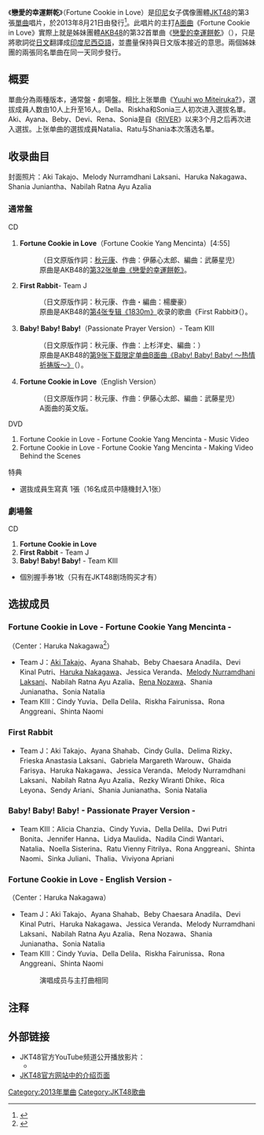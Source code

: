 {{otheruse
|subject=JKT48的單曲唱片
|other=其日本姊妹团体AKB48的同名单曲唱片
|戀愛的幸運餅乾
}}
{{noteTA
|1=zh-tw:印尼;zh-cn:印度尼西亚;zh-hk:印尼;
|2=zh-tw:團體;zh-cn:组合;zh-hk:組合;
}}
{{Infobox Single
| Name           = 戀愛的幸運餅乾<br>Fortune Cookie in Love
| Artist         = [[JKT48|JKT48]]
| Cover          = Yang_Mencinta.jpg
| Caption        = 通常盤封面
| Album          = 
| B-side         = 
| Released       = 2013年8月21日
| Format         = [[单曲|单曲]]
| Recorded       = 2013年
| Genre          = 
| Length         = 
| Label          = {{link-id|Hits Records|Hits Records}}
| Writer         = [[秋元康|秋元康]]（日文原版作詞）<br/>伊藤心太郎（作曲 #1 通常盤 #4）<br/>楊慶豪（作曲 #2）<br/>上杉洋史（作曲 #3）
| Producer       = 秋元康
| Certification  = 
| Chart position = 
| Last single    = [[你正在看着夕阳吗？_(JKT48單曲)|Yuuhi wo Miteiruka?]]<br />（2013年）
| This single    = '''Fortune Cookie in Love'''<br />（2013年）
| Next single    = [[仲夏的Sounds_good!_(JKT48单曲)|Manatsu no Sounds Good!]]<br />（2013年）
}}

《'''戀愛的幸運餅乾'''》（Fortune Cookie in Love）是[[印尼|印尼]]女子偶像團體[[JKT48|JKT48]]的第3張[[單曲|單曲]]唱片，於2013年8月21日由{{link-id|Hits Records|Hits Records}}發行<ref>{{Cite web|date=2013-08-21|url=http://www.jkt48.com/news/detail/id/175?lang=jp|script-title=ja:JKT48 3rdシングルCD「Fortune Cookie in Love - Fortune Cookie yang Mencinta -」について|publisher=JKT48官方网站|accessdate=2013-08-21|archive-date=2017-01-17|archive-url=https://web.archive.org/web/20170117181509/http://jkt48.com/news/detail/id/175?lang=jp|dead-url=no}}</ref>。此唱片的主打[[A面曲|A面曲]]《Fortune Cookie in Love》實際上就是姊妹團體[[AKB48|AKB48]]的第32首單曲《[[戀愛的幸運餅乾|戀愛的幸運餅乾]]》（{{lang-ja|恋するフォーチュンクッキー}}），只是將歌詞從[[日文|日文]]翻譯成[[印度尼西亞語|印度尼西亞語]]，並盡量保持與日文版本接近的意思。兩個姊妹團的兩張同名單曲在同一天同步發行。

== 概要 ==
單曲分為兩種版本，通常盤・劇場盤。相比上张單曲《[[你正在看着夕阳吗？_(JKT48單曲)|Yuuhi wo Miteiruka?]]》，選拔成員人数由10人上升至16人。Della、Riskha和Sonia三人初次进入選拔名單。Aki、Ayana、Beby、Devi、Rena、Sonia是自《[[RIVER_(JKT48单曲)|RIVER]]》以来3个月之后再次进入選拔。上张单曲的選拔成員Natalia、Ratu与Shania本次落选名單。

== 收录曲目 ==
封面照片：Aki Takajo、Melody Nurramdhani Laksani、Haruka Nakagawa、Shania Juniantha、Nabilah Ratna Ayu Azalia

=== 通常盤 ===
; CD
# '''Fortune Cookie in Love'''（Fortune Cookie Yang Mencinta）[4:55]
#: （日文原版作詞：[[秋元康|秋元康]]、作曲：伊藤心太郎、編曲：武藤星児）
#: 原曲是AKB48的[[戀愛的幸運餅乾|第32张单曲《戀愛的幸運餅乾》]]。
# '''First Rabbit'''- Team J
#: （日文原版作詞：秋元康、作曲・編曲：楊慶豪）
#: 原曲是AKB48的[[1830m|第4张专辑《1830m》]]收录的歌曲《First Rabbit》（{{lang|ja|ファースト・ラビット}}）。
# '''Baby! Baby! Baby!'''（Passionate Prayer Version）- Team KIII
#: （日文原版作詞：秋元康、作曲：上杉洋史、編曲：{{link-ja|野中“MASA”雄一|野中"まさ"雄一}}）
#: 原曲是AKB48的[[Baby!_Baby!_Baby!|第9张下载限定单曲B面曲《Baby! Baby! Baby! 〜热情祈祷版〜》]]（{{lang|ja|Baby! Baby! Baby! 〜情熱の祈りバージョン〜}}）。
# '''Fortune Cookie in Love'''（English Version）
#: （日文原版作詞：秋元康、作曲：伊藤心太郎、編曲：武藤星児）
#: A面曲的英文版。

;DVD
#  Fortune Cookie in Love - Fortune Cookie Yang Mencinta - Music Video
#  Fortune Cookie in Love - Fortune Cookie Yang Mencinta - Making Video Behind the Scenes

; 特典
* 選抜成員生寫真 1張（16名成员中隨機封入1张）

=== 劇場盤 ===
; CD
# '''Fortune Cookie in Love'''
# '''First Rabbit''' - Team J
# '''Baby! Baby! Baby!''' - Team KIII
* 個別握手券1枚（只有在JKT48剧场购买才有）

== 选拔成员 ==
=== Fortune Cookie in Love - Fortune Cookie Yang Mencinta - ===
（Center：Haruka Nakagawa<ref>{{Cite web |url=https://twitter.com/officialJKT48/status/359282569596002304 |title=JKT48官方推特 |access-date=2013-07-22 |archive-date=2016-09-09 |archive-url=https://web.archive.org/web/20160909191306/https://twitter.com/officialjkt48/status/359282569596002304 |dead-url=no }}</ref>）
* Team J：[[高城亚樹|Aki Takajo]]、Ayana Shahab、Beby Chaesara Anadila、Devi Kinal Putri、[[仲川遥香|Haruka Nakagawa]]、Jessica Veranda、[[Melody_Nurramdhani_Laksani|Melody Nurramdhani Laksani]]、Nabilah Ratna Ayu Azalia、[[野澤玲奈|Rena Nozawa]]、Shania Junianatha、Sonia Natalia
* Team KIII：Cindy Yuvia、Della Delila、Riskha Fairunissa、Rona Anggreani、Shinta Naomi

=== First Rabbit ===
* Team J：Aki Takajo、Ayana Shahab、Cindy Gulla、Delima Rizky、Frieska Anastasia Laksani、Gabriela Margareth Warouw、Ghaida Farisya、Haruka Nakagawa、Jessica Veranda、Melody Nurramdhani Laksani、Nabilah Ratna Ayu Azalia、Rezky Wiranti Dhike、Rica Leyona、Sendy Ariani、Shania Junianatha、Sonia Natalia

=== Baby! Baby! Baby! - Passionate Prayer Version - ===
* Team KIII：Alicia Chanzia、Cindy Yuvia、Della Delila、Dwi Putri Bonita、Jennifer Hanna、Lidya Maulida、Nadila Cindi Wantari、Natalia、Noella Sisterina、Ratu Vienny Fitrilya、Rona Anggreani、Shinta Naomi、Sinka Juliani、Thalia、Viviyona Apriani

=== Fortune Cookie in Love - English Version - ===
（Center：Haruka Nakagawa）
* Team J：Aki Takajo、Ayana Shahab、Beby Chaesara Anadila、Devi Kinal Putri、Haruka Nakagawa、Jessica Veranda、Melody Nurramdhani Laksani、Nabilah Ratna Ayu Azalia、Rena Nozawa、Shania Junianatha、Sonia Natalia
* Team KIII：Cindy Yuvia、Della Delila、Riskha Fairunissa、Rona Anggreani、Shinta Naomi
*: 演唱成员与主打曲相同

== 注释 ==
{{reflist}}

== 外部链接 ==
* JKT48官方YouTube频道公开播放影片：
** {{Youtube|x_a30iPLQoc|预告版MV}}
* [http://www.jkt48.com/fortune-cookie?lang=jp JKT48官方网站中的介绍页面] {{Wayback|url=http://www.jkt48.com/fortune-cookie?lang=jp |date=20201031163808 }}

{{DEFAULTSORT:Fortune Cookie in Love}}
{{JKT48}}

[[Category:2013年單曲|Category:2013年單曲]]
[[Category:JKT48歌曲|Category:JKT48歌曲]]